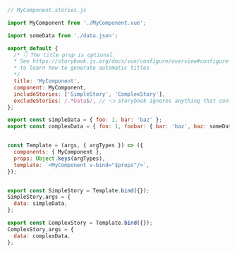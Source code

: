```js
// MyComponent.stories.js

import MyComponent from './MyComponent.vue';

import someData from './data.json';

export default {
  /* 👇 The title prop is optional.
  * See https://storybook.js.org/docs/vue/configure/overview#configure-story-loading
  * to learn how to generate automatic titles
  */
  title: 'MyComponent', 
  component: MyComponent,
  includeStories: ['SimpleStory', 'ComplexStory'],
  excludeStories: /.*Data$/, // 👈 Storybook ignores anything that contains Data
};

export const simpleData = { foo: 1, bar: 'baz' };
export const complexData = { foo: 1, foobar: { bar: 'baz', baz: someData } };


const Template = (args, { argTypes }) => ({
  components: { MyComponent },
  props: Object.keys(argTypes),
  template: `<MyComponent v-bind="$props"/>`,
});


export const SimpleStory = Template.bind({});
SimpleStory,args = {
  data: simpleData,
};

export const ComplexStory = Template.bind({});
ComplexStory,args = {
  data: complexData,
};
```
